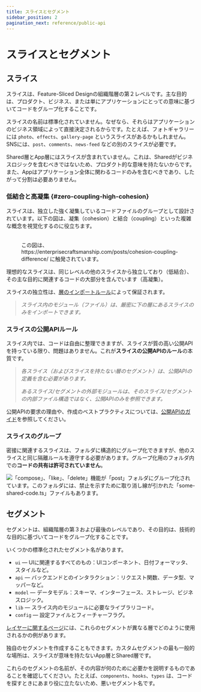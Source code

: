 ```yaml
---
title: スライスとセグメント
sidebar_position: 2
pagination_next: reference/public-api
---
```


# スライスとセグメント

## スライス

スライスは、Feature-Sliced Designの組織階層の第２レベルです。主な目的は、プロダクト、ビジネス、または単にアプリケーションにとっての意味に基づいてコードをグループ化することです。

スライスの名前は標準化されていません。なぜなら、それらはアプリケーションのビジネス領域によって直接決定されるからです。たとえば、フォトギャラリーには `photo`、`effects`、`gallery-page` というスライスがあるかもしれません。SNSには、`post`、`comments`、`news-feed` などの別のスライスが必要です。

Shared層とApp層にはスライスが含まれていません。これは、Sharedがビジネスロジックを含むべきではないため、プロダクト的な意味を持たないからです。また、Appはアプリケーション全体に関わるコードのみを含むべきであり、したがって分割は必要ありません。

### 低結合と高凝集 {#zero-coupling-high-cohesion}

スライスは、独立した強く凝集しているコードファイルのグループとして設計されています。以下の図は、凝集（cohesion）と結合（coupling）といった複雑な概念を視覚化するのに役立ちます。

<figure>
    <img src="/img/coupling-cohesion-light.svg#light-mode-only" alt="" />
    <img src="/img/coupling-cohesion-dark.svg#dark-mode-only" alt="" />
    <figcaption>
        この図は、https://enterprisecraftsmanship.com/posts/cohesion-coupling-difference/ に触発されています。
    </figcaption>
</figure>

理想的なスライスは、同じレベルの他のスライスから独立しており（低結合）、その主な目的に関連するコードの大部分を含んでいます（高凝集）。

スライスの独立性は、[層のインポートルール][layers--import-rule]によって保証されます。

> _スライス内のモジュール（ファイル）は、厳密に下の層にあるスライスのみをインポートできます。_

### スライスの公開APIルール

スライス内では、コードは自由に整理できますが、スライスが質の高い公開APIを持っている限り、問題はありません。これが<b>スライスの公開APIのルール</b>の本質です。

> _各スライス（およびスライスを持たない層のセグメント）は、公開APIの定義を含む必要があります。_
>
> _あるスライス/セグメントの外部モジュールは、そのスライス/セグメントの内部ファイル構造ではなく、公開APIのみを参照できます。_

公開APIの要求の理由や、作成のベストプラクティスについては、[公開APIのガイド][ref-public-api]を参照してください。

### スライスのグループ

密接に関連するスライスは、フォルダに構造的にグループ化できますが、他のスライスと同じ隔離ルールを遵守する必要があります。グループ化用のフォルダ内での<b>コードの共有は許可されていません</b>。

![「compose」、「like」、「delete」機能が「post」フォルダにグループ化されています。このフォルダには、禁止を示すために取り消し線が引かれた「some-shared-code.ts」ファイルもあります。](/img/graphic-nested-slices.svg)

## セグメント

セグメントは、組織階層の第３および最後のレベルであり、その目的は、技術的な目的に基づいてコードをグループ化することです。

いくつかの標準化されたセグメント名があります。

- `ui` — UIに関連するすべてのもの：UIコンポーネント、日付フォーマッタ、スタイルなど。
- `api` — バックエンドとのインタラクション：リクエスト関数、データ型、マッパーなど。
- `model` — データモデル：スキーマ、インターフェース、ストレージ、ビジネスロジック。
- `lib` — スライス内のモジュールに必要なライブラリコード。
- `config` — 設定ファイルとフィーチャーフラグ。

[レイヤーに関するページ][layers--layer-definitions]には、これらのセグメントが異なる層でどのように使用されるかの例があります。

独自のセグメントを作成することもできます。カスタムセグメントの最も一般的な場所は、スライスが意味を持たないApp層とShared層です。

これらのセグメントの名前が、その内容が何のために必要かを説明するものであることを確認してください。たとえば、`components`、`hooks`、`types` は、コードを探すときにあまり役に立たないため、悪いセグメント名です。

[layers--layer-definitions]: /docs/reference/layers#layer-definitions
[layers--import-rule]: /docs/reference/layers#import-rule-on-layers
[ref-public-api]: /docs/reference/public-api
